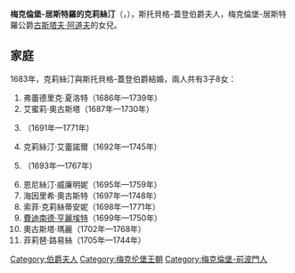 {{Multiple issues|
{{Expand language|1=en|time=2021-01-10T08:29:51+00:00}}
{{Unreferenced|time=2021-01-10T08:29:51+00:00}}
}}
{{Infobox noble
| name        = 梅克倫堡-居斯特羅的克莉絲汀
| title       = 斯托貝格-蓋登伯爵夫人
| image       = Christine of Mecklenburg-Güstrow, Countess of Stolberg-Gedern.jpg
| birth_date  = {{birth date|1663|8|14|df=yes}}
| birth_place = [[居斯特羅|居斯特羅]]
| death_date  = {{death date and age|1749|8|3|1663|8|14|df=yes}}
| death_place = [[蓋登|蓋登]]
| noble family= [[梅克倫堡王朝|梅克倫堡王朝]]
| father      = [[古斯塔夫·阿道夫_(梅克倫堡-居斯特羅)|古斯塔夫·阿道夫]]
| mother      = [[瑪格達列娜·希比拉_(霍爾斯坦-戈托普)|瑪格達列娜·希比拉]]
}}
'''梅克倫堡-居斯特羅的克莉絲汀'''（{{lang-de|Christine von Mecklenburg-Güstrow}}，{{bd|1663年|8月14日|1749年|8月3日}}），斯托貝格-蓋登伯爵夫人，梅克倫堡-居斯特羅公爵[[古斯塔夫·阿道夫_(梅克倫堡-居斯特羅)|古斯塔夫·阿道夫]]的女兒。

== 家庭 ==
1683年，克莉絲汀與斯托貝格-蓋登伯爵{{link-fr|路德維希·克里斯蒂安 (斯托貝格-蓋登)|Louis-Christian de Stolberg-Gedern|路德維希·克里斯蒂安}}結婚，兩人共有3子8女：
# 弗蕾德里克·夏洛特（1686年—1739年）
# 艾蜜莉·奧古斯塔（1687年—1730年）
# {{le|克里斯蒂安·恩斯特 (斯托貝格-維尼格羅德)|Christian Ernest of Stolberg-Wernigerode|克里斯蒂安·恩斯特}}（1691年—1771年）
# 克莉絲汀·艾蕾諾爾（1692年—1745年）
# {{le|腓特烈·卡爾 (斯托貝格-蓋登)|Frederick Charles of Stolberg-Gedern|腓特烈·卡爾}}（1693年—1767年）
# 恩尼絲汀·威廉明妮（1695年—1759年）
# 海因里希·奧古斯特（1697年—1748年）
# 索菲·克莉絲蒂安妮（1698年—1771年）
# [[費迪南德·亨麗埃特_(斯托貝格-蓋登)|費迪南德·亨麗埃特]]（1699年—1750年）
# 奧古斯塔·瑪麗（1702年—1768年）
# 菲莉琶·路易絲（1705年—1744年）

[[Category:伯爵夫人|Category:伯爵夫人]]
[[Category:梅克伦堡王朝|Category:梅克伦堡王朝]]
[[Category:梅克倫堡-前波門人|Category:梅克倫堡-前波門人]]